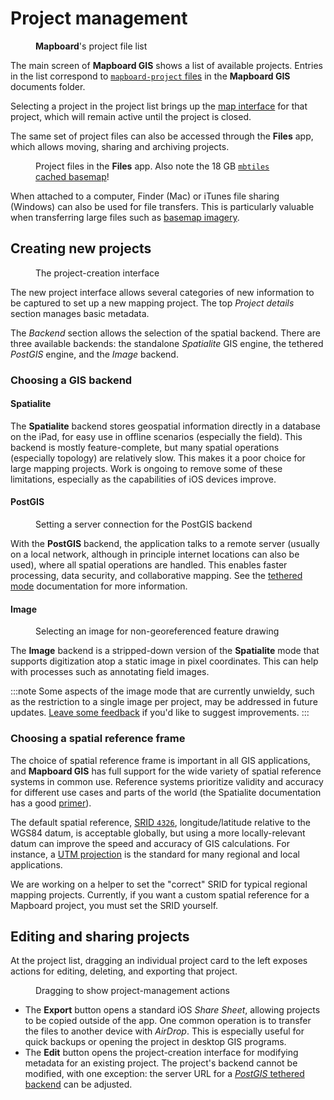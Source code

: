 
# Project management

<Figure src="/docs/projects/project-list.jpg" width={300} className="right">
  <strong>Mapboard</strong>'s project file list
</Figure>

The main screen of **Mapboard GIS** shows a list of available projects.
Entries in the list correspond to [`mapboard-project` files](/docs/project-file)
in the **Mapboard GIS** documents folder.

Selecting a project in the project list brings up the [map interface](/docs/map-interface)
for that project, which will remain active until the project is closed.

The same set of project files can also be accessed through the **Files** app,
which allows moving, sharing and archiving projects.

<Figure src="/docs/projects/project-files.png" width={350} className="center">
  Project files in the <strong>Files</strong> app.
  Also note the 18 GB <a href="/docs/basemaps"><code>mbtiles</code> cached basemap</a>! 
</Figure>

When attached to a
computer, Finder (Mac) or iTunes file sharing (Windows) can also be used
for file transfers. This is particularly valuable when transferring large
files such as [basemap imagery](/docs/basemaps).

## Creating new projects

<Figure src="/docs/projects/new-project.jpg" width={300} className="right">
  The project-creation interface
</Figure>

The new project interface allows several categories of new information to be
captured to set up a new mapping project. The top *Project details* section
manages basic metadata.

The *Backend* section allows the selection of the spatial backend.
There are three available backends: the standalone *Spatialite* GIS engine, the tethered
*PostGIS* engine, and the *Image* backend. 

### Choosing a GIS backend

#### Spatialite

The **Spatialite** backend stores geospatial information directly in
a database on the iPad, for easy use in offline scenarios (especially the field). This
backend is mostly feature-complete, but many spatial operations
(especially topology) are relatively slow. This makes it a poor choice for large mapping
projects. Work is ongoing to remove some of these limitations, especially as the
capabilities of iOS devices improve.

#### PostGIS

<Figure src="/docs/projects/postgis-backend-panel.png" width={300} className="right">
  Setting a server connection for the PostGIS backend
</Figure>

With the **PostGIS** backend, the application talks to a remote server (usually
on a local network, although in principle internet locations can also be used),
where all spatial operations are handled. This enables faster processing,
data security, and collaborative mapping. See the [tethered mode](/docs/tethered-mode)
documentation for more information.

#### Image

<Figure src="/docs/projects/image-backend-panel.png" width={300} className="right">
  Selecting an image for non-georeferenced feature drawing
</Figure>


The **Image** backend is a stripped-down version of the
**Spatialite** mode that supports digitization atop a static image in
pixel coordinates. This can help with processes such as annotating field
images.

:::note
Some aspects of the image mode that are currently unwieldy, such as the restriction to
a single image per project, may be addressed in future updates.
[Leave some feedback](/docs/reporting-bugs) if you'd like to suggest improvements.
:::


### Choosing a spatial reference frame

The choice of spatial reference frame is important in all GIS applications, and
**Mapboard GIS** has full support for the wide variety of spatial reference systems
in common use. Reference systems prioritize validity and accuracy for
different use cases and parts of the world (the Spatialite documentation has a good
[primer](https://www.gaia-gis.it/gaia-sins/spatialite-cookbook/html/srid.html)).

The default spatial reference, [SRID `4326`](https://spatialreference.org/ref/epsg/4326/),
longitude/latitude relative to the WGS84 datum, is acceptable globally, but using a more
locally-relevant datum can improve the speed and accuracy of GIS calculations. For
instance, a [UTM projection](https://en.wikipedia.org/wiki/Universal_Transverse_Mercator_coordinate_system)
is the standard for many regional and local applications.

We are working on a helper to set the "correct" SRID for typical regional mapping projects.
Currently, if you want a custom spatial reference for a Mapboard project, you must set
the SRID yourself.

## Editing and sharing projects

At the project list, dragging an individual project card to the left exposes
actions for editing, deleting, and exporting that project.

<Figure src="/docs/projects/project-actions.jpg" width={350} className="center">
  Dragging to show project-management actions
</Figure>

- The **Export** button opens a standard iOS *Share Sheet*, allowing
  projects to be copied outside of the app. One common operation
  is to transfer the files to another device with *AirDrop*. This is especially
  useful for quick backups or opening the project in desktop GIS programs.
- The **Edit** button opens the project-creation interface for modifying
  metadata for an existing project. The project's backend cannot be modified,
  with one exception: the server
  URL for a [*PostGIS* tethered backend](/docs/tethered-mode) can be adjusted.
